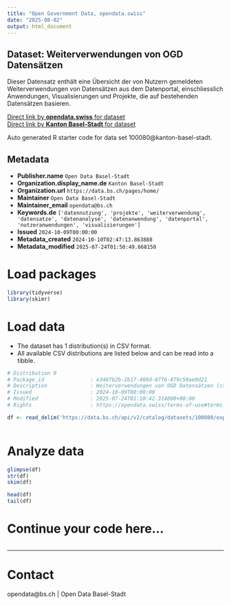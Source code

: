 ```yaml
---
title: "Open Government Data, opendata.swiss"
date: "2025-08-02"
output: html_document
---
```


## Dataset: Weiterverwendungen von OGD Datensätzen

Dieser Datensatz enthält eine Übersicht der von Nutzern gemeldeten Weiterverwendungen von Datensätzen aus dem Datenportal, einschliesslich Anwendungen, Visualisierungen und Projekte, die auf bestehenden Datensätzen basieren.

[Direct link by **opendata.swiss** for dataset](https://opendata.swiss/de/dataset/weiterverwendungen-von-ogd-datensatzen)<br>
[Direct link by **Kanton Basel-Stadt** for dataset](https://data.bs.ch/explore/dataset/100080/)

Auto generated R starter code for data set 100080@kanton-basel-stadt.

## Metadata

- **Publisher.name** `Open Data Basel-Stadt`
- **Organization.display_name.de** `Kanton Basel-Stadt`
- **Organization.url** `https://data.bs.ch/pages/home/`
- **Maintainer** `Open Data Basel-Stadt`
- **Maintainer_email** `opendata@bs.ch`
- **Keywords.de** `['datennutzung', 'projekte', 'weiterverwendung', 'datensatze', 'datenanalyse', 'datenanwendung', 'datenportal', 'nutzeranwendungen', 'visualisierungen']`
- **Issued** `2024-10-09T00:00:00`
- **Metadata_created** `2024-10-10T02:47:13.863888`
- **Metadata_modified** `2025-07-24T01:50:49.668150`


# Load packages

```r

library(tidyverse)
library(skimr)

```

# Load data

-   The dataset has 1 distribution(s) in CSV format.
-   All available CSV distributions are listed below and can be read into a tibble.

```r

# Distribution 0
# Package_id               : e348fb2b-2b17-400d-87f6-879c50ae0d21
# Description              : Weiterverwendungen von OGD Datensätzen (csv)
# Issued                   : 2024-10-09T00:00:00
# Modified                 : 2025-07-24T01:10:42.314000+00:00
# Rights                   : https://opendata.swiss/terms-of-use#terms_by

df <- read_delim('https://data.bs.ch/api/v2/catalog/datasets/100080/exports/csv?use_labels=true')



```

# Analyze data

```r

glimpse(df)
str(df)
skim(df)

head(df)
tail(df)

```

# Continue your code here...

```r

```

------------------------------------------------------------------------

# Contact

opendata@bs.ch | Open Data Basel-Stadt
